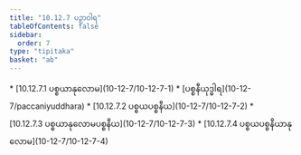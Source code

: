 ```yaml
---
title: "10.12.7 ပဉှာဝါရ"
tableOfContents: false
sidebar:
  order: 7
type: "tipitaka"
basket: "ab"
---
```



<DynamicBreadcrumb />



<TableOfContents>
* [10.12.7.1 ပစ္စယာနုလောမ](10-12-7/10-12-7-1)
* [ပစ္စနီယုဒ္ဓါရ](10-12-7/paccaniyuddhara)
* [10.12.7.2 ပစ္စယပစ္စနီယ](10-12-7/10-12-7-2)
* [10.12.7.3 ပစ္စယာနုလောမပစ္စနီယ](10-12-7/10-12-7-3)
* [10.12.7.4 ပစ္စယပစ္စနီယာနုလောမ](10-12-7/10-12-7-4)
</TableOfContents>